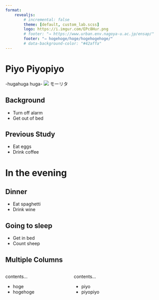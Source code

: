 ```yaml
---
format:
    revealjs:
        # incremental: false
        theme: [default, custom_lab.scss]
        logo: https://i.imgur.com/EPc8Hur.png
        # footer: "⇒ https://www.urban.env.nagoya-u.ac.jp/ensap/"
        footer: "⇒ hogehoge/hoge/hogehogehoge/"
        # data-background-color: "#42affa"
---
```


# Piyo Piyopiyo
<!-- # Future Simulation of Urban Metabolism Considering In-use and Obsolete Stock  -->
<!-- -case study of Kitakyushu city, Japan- -->
-hugahuga huga-
![](https://i.imgur.com/EPc8Hur.png)
モーリタ
<!-- Masato MORITA, Hiroaki SHIRAKAWA, Hiroki TANIKAWA -->

## Background

- Turn off alarm
- Get out of bed

## Previous Study 

:::{.nonincremental}
- Eat eggs
- Drink coffee
:::
# In the evening

## Dinner

- Eat spaghetti
- Drink wine

## Going to sleep

- Get in bed
- Count sheep

## Multiple Columns

:::: {.columns}

::: {.column width="40%"}
contents...

- hoge
- hogehoge

:::

::: {.column width="60%"}
contents...

- piyo
- piyopiyo

:::

::::

